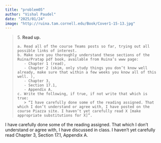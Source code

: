 ```yaml
---
title: "problem05"
author: "Vishal Paudel"
date: "2025/01/24"
image: "http://ruina.tam.cornell.edu/Book/Cover1-15-13.jpg"
---
```


> 5\. **Read up.**  
> 
>     a. Read all of the course Teams posts so far, trying out all possible links of interest.  
>     b. Make sure you thoroughly understand these sections of the Ruina/Pratap pdf book, available from Ruina’s www page:  
>        - Chapter 1 (read),
>        - Chapter 2 (skim, only study things you don’t know well already, make sure that within a few weeks you know all of this well. ),
>        - Chapter 3,
>        - Section 17.1,
>        - Appendix A.
>     c. Write the following, if true, if not write that which is true:
>        > “I have carefully done some of the reading assigned. That which I don’t understand or agree with, I have posted on the course Piazza site. I haven’t yet carefully read X [make appropriate substitutions for X]”.


I have carefully done some of the reading assigned. That which I don’t understand or agree with, I have discussed in class. I haven’t yet carefully read Chapter 3, Section 17.1, Appendix A.

